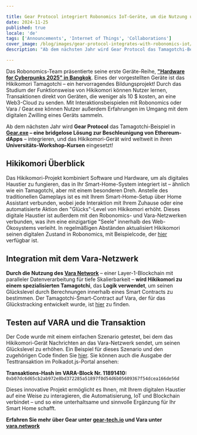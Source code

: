 ```yaml
---

title: Gear Protocol integriert Robonomics IoT-Geräte, um die Nutzung und Bildung von Blockchain-Technologie zu beschleunigen
date: 2024-11-25
published: true
locale: 'de'
tags: ['Announcements', 'Internet of Things', 'Collaborations']
cover_image: /blog/images/gear-protocol-integrates-with-robonomics-iot/cover.webp
description: "Ab dem nächsten Jahr wird Gear Protocol das Tamagotchi-Beispiel in Gear.exe integrieren – eine bridgelose Lösung zur Beschleunigung von Ethereum-dApps – und das Hikikomori-Gerät wird weltweit in ihren Universitäts-Workshop-Kursen eingesetzt!"

---
```


Das Robonomics-Team präsentierte seine erste Geräte-Reihe, **["Hardware for Cyberpunks 2025" in Bangkok](https://x.com/AIRA_Robonomics/status/1856724439439913110)**. Eines der vorgestellten Geräte ist das Hikikomori Tamagotchi – ein hervorragendes Bildungsprojekt! Durch das Studium der Funktionsweise von Hikikomori können Nutzer lernen, Transaktionen direkt von Geräten, die weniger als 10 $ kosten, an eine Web3-Cloud zu senden. Mit Interaktionsbeispielen mit Robonomics oder Vara / Gear.exe können Nutzer außerdem Erfahrungen im Umgang mit dem digitalen Zwilling eines Geräts sammeln.

Ab dem nächsten Jahr wird **Gear Protocol** das Tamagotchi-Beispiel in **[Gear.exe](https://gear-tech.io/gear-exe) – eine bridgelose Lösung zur Beschleunigung von Ethereum-dApps** – integrieren, und das Hikikomori-Gerät wird weltweit in ihren **Universitäts-Workshop-Kursen** eingesetzt!

## Hikikomori Überblick

Das Hikikomori-Projekt kombiniert Software und Hardware, um als digitales Haustier zu fungieren, das in Ihr Smart-Home-System integriert ist – ähnlich wie ein Tamagotchi, aber mit einem besonderen Dreh. Anstelle des traditionellen Gameplays ist es mit Ihrem Smart-Home-Setup über Home Assistant verbunden, wobei jede Interaktion mit Ihrem Zuhause oder eine automatisierte Aktion den "Glücks"-Level von Hikikomori erhöht. Dieses digitale Haustier ist außerdem mit den Robonomics- und Vara-Netzwerken verbunden, was ihm eine einzigartige "Seele" innerhalb des Web-Ökosystems verleiht. In regelmäßigen Abständen aktualisiert Hikikomori seinen digitalen Zustand in Robonomics, mit Beispielcode, der [hier](https://github.com/airalab/hikikomori-tamagotchi/tree/only-robonomics/main) verfügbar ist.

## Integration mit dem Vara-Netzwerk

**Durch die Nutzung des [Vara Network](https://vara.network)** – einer Layer-1-Blockchain mit paralleler Datenverarbeitung für tiefe Skalierbarkeit – **wird Hikikomori zu einem spezialisierten Tamagotchi**, das **Logik verwendet**, um seinen Glückslevel durch Berechnungen innerhalb eines Smart Contracts zu bestimmen. Der Tamagotchi-Smart-Contract auf Vara, der für das Glückstracking entwickelt wurde, ist [hier](https://idea.gear-tech.io/programs/0x8e5f2de1fea16db5a65d4e64bca1f8a709585853749b3572ff15487db2146771?node=wss%3A%2F%2Ftestnet.vara.network) zu finden.

## Testen auf VARA und die Transaktion

Der Code wurde mit einem einfachen Szenario getestet, bei dem das Hikikomori-Gerät Nachrichten an das Vara-Netzwerk sendet, um seinen Glückslevel zu erhöhen. Ein Beispiel für dieses Szenario und den zugehörigen Code finden Sie [hier](https://github.com/airalab/hikikomori-tamagotchi/tree/main/main). Sie können auch die Ausgabe der Testtransaktion im Polkadot.js-Portal ansehen:

**Transaktions-Hash im VARA-Block Nr. 11891410:**
`0xb07dc6d65cb2ab972e8bd372285a51897f0d54d6b05609367f54dcea166de56d`

Dieses innovative Projekt ermöglicht es Ihnen, mit Ihrem digitalen Haustier auf eine Weise zu interagieren, die Automatisierung, IoT und Blockchain verbindet – und so eine unterhaltsame und sinnvolle Ergänzung für Ihr Smart Home schafft.

**Erfahren Sie mehr über Gear unter [gear-tech.io](https://gear-tech.io) und Vara unter [vara.network](https://vara.network)**